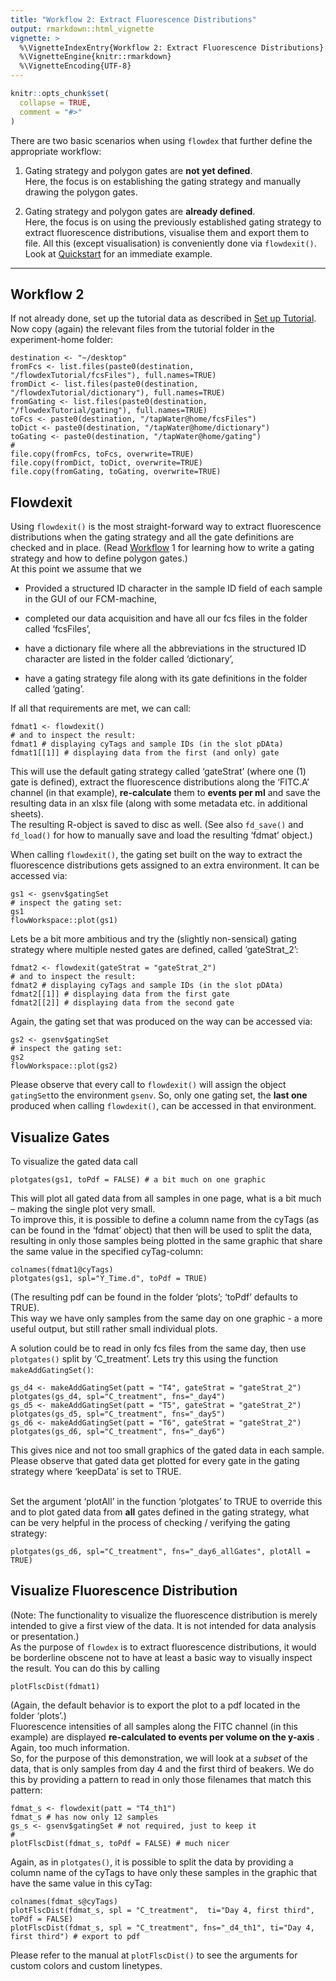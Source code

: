 ```yaml
---
title: "Workflow 2: Extract Fluorescence Distributions"
output: rmarkdown::html_vignette
vignette: >
  %\VignetteIndexEntry{Workflow 2: Extract Fluorescence Distributions}
  %\VignetteEngine{knitr::rmarkdown}
  %\VignetteEncoding{UTF-8}
---
```


```r
knitr::opts_chunk$set(
  collapse = TRUE,
  comment = "#>"
)
```

There are two basic scenarios when using `flowdex` that further define the appropriate workflow:

1.  Gating strategy and polygon gates are **not yet defined**.\
    Here, the focus is on establishing the gating strategy and manually drawing the polygon gates.

2.  Gating strategy and polygon gates are **already defined**.\
    Here, the focus is on using the previously established gating strategy to extract fluorescence distributions, visualise them and export them to file. All this (except visualisation) is conveniently done via `flowdexit()`. Look at [Quickstart](#quickstart) for an immediate example.

------------------------------------------------------------------------

## Workflow 2

If not already done, set up the tutorial data as described in [Set up Tutorial](#set-up-tutorial).\
Now copy (again) the relevant files from the tutorial folder in the experiment-home folder:

    destination <- "~/desktop"
    fromFcs <- list.files(paste0(destination, "/flowdexTutorial/fcsFiles"), full.names=TRUE)
    fromDict <- list.files(paste0(destination, "/flowdexTutorial/dictionary"), full.names=TRUE)
    fromGating <- list.files(paste0(destination, "/flowdexTutorial/gating"), full.names=TRUE)
    toFcs <- paste0(destination, "/tapWater@home/fcsFiles")
    toDict <- paste0(destination, "/tapWater@home/dictionary")
    toGating <- paste0(destination, "/tapWater@home/gating")
    #
    file.copy(fromFcs, toFcs, overwrite=TRUE)
    file.copy(fromDict, toDict, overwrite=TRUE)
    file.copy(fromGating, toGating, overwrite=TRUE)

## Flowdexit

Using `flowdexit()` is the most straight-forward way to extract fluorescence distributions when the gating strategy and all the gate definitions are checked and in place. (Read [Workflow](#workflow-a-define-gating-strategy-and-polygon-gates) 1 for learning how to write a gating strategy and how to define polygon gates.)\
At this point we assume that we

-   Provided a structured ID character in the sample ID field of each sample in the GUI of our FCM-machine,

-   completed our data acquisition and have all our fcs files in the folder called 'fcsFiles',

-   have a dictionary file where all the abbreviations in the structured ID character are listed in the folder called 'dictionary',

-   have a gating strategy file along with its gate definitions in the folder called 'gating'.

If all that requirements are met, we can call:

    fdmat1 <- flowdexit()
    # and to inspect the result:
    fdmat1 # displaying cyTags and sample IDs (in the slot pDAta)
    fdmat1[[1]] # displaying data from the first (and only) gate

This will use the default gating strategy called 'gateStrat' (where one (1) gate is defined), extract the fluorescence distributions along the 'FITC.A' channel (in that example), **re-calculate** them to **events per ml** and save the resulting data in an xlsx file (along with some metadata etc. in additional sheets).\
The resulting R-object is saved to disc as well. (See also `fd_save()` and `fd_load()` for how to manually save and load the resulting 'fdmat' object.)

When calling `flowdexit()`, the gating set built on the way to extract the fluorescence distributions gets assigned to an extra environment. It can be accessed via:

    gs1 <- gsenv$gatingSet
    # inspect the gating set:
    gs1
    flowWorkspace::plot(gs1)

Lets be a bit more ambitious and try the (slightly non-sensical) gating strategy where multiple nested gates are defined, called 'gateStrat_2':

    fdmat2 <- flowdexit(gateStrat = "gateStrat_2")
    # and to inspect the result:
    fdmat2 # displaying cyTags and sample IDs (in the slot pDAta)
    fdmat2[[1]] # displaying data from the first gate
    fdmat2[[2]] # displaying data from the second gate

Again, the gating set that was produced on the way can be accessed via:

    gs2 <- gsenv$gatingSet
    # inspect the gating set:
    gs2
    flowWorkspace::plot(gs2)

Please observe that every call to `flowdexit()` will assign the object `gatingSet`to the environment `gsenv`. So, only one gating set, the **last one** produced when calling `flowdexit()`, can be accessed in that environment.

## Visualize Gates

To visualize the gated data call

    plotgates(gs1, toPdf = FALSE) # a bit much on one graphic

This will plot all gated data from all samples in one page, what is a bit much -- making the single plot very small.\
To improve this, it is possible to define a column name from the cyTags (as can be found in the 'fdmat' object) that then will be used to split the data, resulting in only those samples being plotted in the same graphic that share the same value in the specified cyTag-column:

    colnames(fdmat1@cyTags)
    plotgates(gs1, spl="Y_Time.d", toPdf = TRUE)

(The resulting pdf can be found in the folder 'plots'; 'toPdf' defaults to TRUE).\
This way we have only samples from the same day on one graphic - a more useful output, but still rather small individual plots.

A solution could be to read in only fcs files from the same day, then use `plotgates()` split by 'C_treatment'. Lets try this using the function `makeAddGatingSet()`:

    gs_d4 <- makeAddGatingSet(patt = "T4", gateStrat = "gateStrat_2")
    plotgates(gs_d4, spl="C_treatment", fns="_day4")
    gs_d5 <- makeAddGatingSet(patt = "T5", gateStrat = "gateStrat_2")
    plotgates(gs_d5, spl="C_treatment", fns="_day5")
    gs_d6 <- makeAddGatingSet(patt = "T6", gateStrat = "gateStrat_2")
    plotgates(gs_d6, spl="C_treatment", fns="_day6")

This gives nice and not too small graphics of the gated data in each sample. Please observe that gated data get plotted for every gate in the gating strategy where 'keepData' is set to TRUE.

\
Set the argument 'plotAll' in the function 'plotgates' to TRUE to override this and to plot gated data from **all** gates defined in the gating strategy, what can be very helpful in the process of checking / verifying the gating strategy:

    plotgates(gs_d6, spl="C_treatment", fns="_day6_allGates", plotAll = TRUE)

## Visualize Fluorescence Distribution

(Note: The functionality to visualize the fluorescence distribution is merely intended to give a first view of the data. It is not intended for data analysis or presentation.)\
As the purpose of `flowdex` is to extract fluorescence distributions, it would be borderline obscene not to have at least a basic way to visually inspect the result. You can do this by calling

    plotFlscDist(fdmat1)

(Again, the default behavior is to export the plot to a pdf located in the folder 'plots'.)\
Fluorescence intensities of all samples along the FITC channel (in this example) are displayed **re-calculated to events per volume on the y-axis** .\
Again, too much information.\
So, for the purpose of this demonstration, we will look at a *subset* of the data, that is only samples from day 4 and the first third of beakers. We do this by providing a pattern to read in only those filenames that match this pattern:

    fdmat_s <- flowdexit(patt = "T4_th1")
    fdmat_s # has now only 12 samples
    gs_s <- gsenv$gatingSet # not required, just to keep it
    #
    plotFlscDist(fdmat_s, toPdf = FALSE) # much nicer

Again, as in `plotgates()`, it is possible to split the data by providing a column name of the cyTags to have only these samples in the graphic that have the same value in this cyTag:

    colnames(fdmat_s@cyTags)
    plotFlscDist(fdmat_s, spl = "C_treatment",  ti="Day 4, first third",  toPdf = FALSE)
    plotFlscDist(fdmat_s, spl = "C_treatment", fns="_d4_th1", ti="Day 4, first third") # export to pdf

Please refer to the manual at `plotFlscDist()` to see the arguments for custom colors and custom linetypes.
